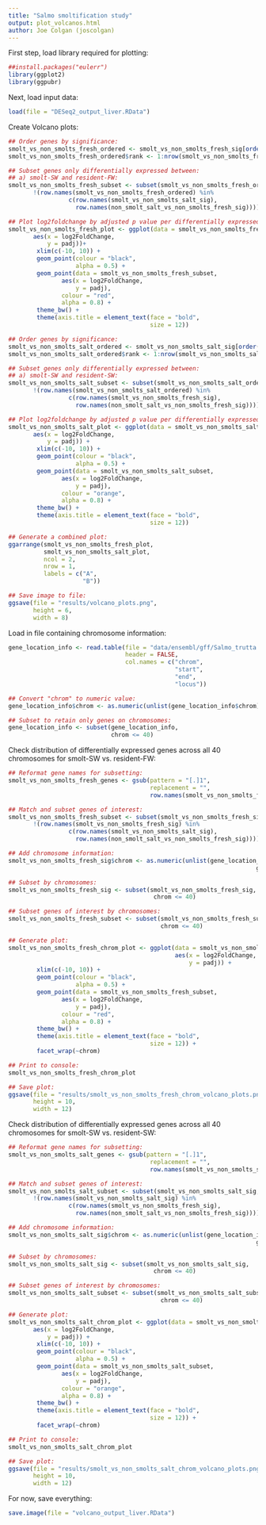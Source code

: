 ```yaml
--- 
title: "Salmo smoltification study"
output: plot_volcanos.html
author: Joe Colgan (joscolgan)
---
```


First step, load library required for plotting:

```r
##install.packages("eulerr")
library(ggplot2)
library(ggpubr)
```

Next, load input data:

```r
load(file = "DESeq2_output_liver.RData")
```

Create Volcano plots:

```r
## Order genes by significance:
smolt_vs_non_smolts_fresh_ordered <- smolt_vs_non_smolts_fresh_sig[order(smolt_vs_non_smolts_fresh_sig$padj), ]
smolt_vs_non_smolts_fresh_ordered$rank <- 1:nrow(smolt_vs_non_smolts_fresh_ordered)

## Subset genes only differentially expressed between:
## a) smolt-SW and resident-FW:
smolt_vs_non_smolts_fresh_subset <- subset(smolt_vs_non_smolts_fresh_ordered,
       !(row.names(smolt_vs_non_smolts_fresh_ordered) %in%
                 c(row.names(smolt_vs_non_smolts_salt_sig),
                   row.names(non_smolt_salt_vs_non_smolts_fresh_sig))))

## Plot log2foldchange by adjusted p value per differentially expressed gene:
smolt_vs_non_smolts_fresh_plot <- ggplot(data = smolt_vs_non_smolts_fresh_sig,
       aes(x = log2FoldChange,
           y = padj))+
        xlim(c(-10, 10)) +
        geom_point(colour = "black",
                   alpha = 0.5) +
        geom_point(data = smolt_vs_non_smolts_fresh_subset,
               aes(x = log2FoldChange,
                   y = padj),
               colour = "red",
               alpha = 0.8) +
        theme_bw() +
        theme(axis.title = element_text(face = "bold",
                                        size = 12))

## Order genes by significance:
smolt_vs_non_smolts_salt_ordered <- smolt_vs_non_smolts_salt_sig[order(smolt_vs_non_smolts_salt_sig$padj), ]
smolt_vs_non_smolts_salt_ordered$rank <- 1:nrow(smolt_vs_non_smolts_salt_ordered)

## Subset genes only differentially expressed between:
## a) smolt-SW and resident-SW:
smolt_vs_non_smolts_salt_subset <- subset(smolt_vs_non_smolts_salt_ordered,
       !(row.names(smolt_vs_non_smolts_salt_ordered) %in%
                 c(row.names(smolt_vs_non_smolts_fresh_sig),
                   row.names(non_smolt_salt_vs_non_smolts_fresh_sig))))

## Plot log2foldchange by adjusted p value per differentially expressed gene:
smolt_vs_non_smolts_salt_plot <- ggplot(data = smolt_vs_non_smolts_salt_sig,
       aes(x = log2FoldChange,
           y = padj)) +
        xlim(c(-10, 10)) +
        geom_point(colour = "black",
                   alpha = 0.5) +
        geom_point(data = smolt_vs_non_smolts_salt_subset,
               aes(x = log2FoldChange,
                   y = padj),
               colour = "orange",
               alpha = 0.8) +
        theme_bw() +
        theme(axis.title = element_text(face = "bold",
                                        size = 12))

## Generate a combined plot:
ggarrange(smolt_vs_non_smolts_fresh_plot,
          smolt_vs_non_smolts_salt_plot,
          ncol = 2,
          nrow = 1,
          labels = c("A",
                     "B"))

## Save image to file:
ggsave(file = "results/volcano_plots.png",
       height = 6,
       width = 8)
```
Load in file containing chromosome information:

```r
gene_location_info <- read.table(file = "data/ensembl/gff/Salmo_trutta.fSalTru1.1.100.genes.bed",
                                 header = FALSE,
                                 col.names = c("chrom",
                                               "start",
                                               "end",
                                               "locus"))

## Convert "chrom" to numeric value:
gene_location_info$chrom <- as.numeric(unlist(gene_location_info$chrom))

## Subset to retain only genes on chromosomes:
gene_location_info <- subset(gene_location_info,
                             chrom <= 40)
```

Check distribution of differentially expressed genes across all 40 chromosomes for smolt-SW vs. resident-FW:

```r
## Reformat gene names for subsetting:
smolt_vs_non_smolts_fresh_genes <- gsub(pattern = "[.]1",
                                        replacement = "",
                                        row.names(smolt_vs_non_smolts_fresh_sig))

## Match and subset genes of interest:
smolt_vs_non_smolts_fresh_subset <- subset(smolt_vs_non_smolts_fresh_sig,
       !(row.names(smolt_vs_non_smolts_fresh_sig) %in%
                 c(row.names(smolt_vs_non_smolts_salt_sig),
                   row.names(non_smolt_salt_vs_non_smolts_fresh_sig))))

## Add chromosome information:
smolt_vs_non_smolts_fresh_sig$chrom <- as.numeric(unlist(gene_location_info[match(smolt_vs_non_smolts_fresh_genes,
                                                                      gene_location_info$locus), ]$chrom))

## Subset by chromosomes:
smolt_vs_non_smolts_fresh_sig <- subset(smolt_vs_non_smolts_fresh_sig,
                                         chrom <= 40)

## Subset genes of interest by chromosomes:
smolt_vs_non_smolts_fresh_subset <- subset(smolt_vs_non_smolts_fresh_subset,
                                           chrom <= 40)

## Generate plot:
smolt_vs_non_smolts_fresh_chrom_plot <- ggplot(data = smolt_vs_non_smolts_fresh_sig,
                                               aes(x = log2FoldChange,
                                                   y = padj)) +
        xlim(c(-10, 10)) +
        geom_point(colour = "black",
                   alpha = 0.5) +
        geom_point(data = smolt_vs_non_smolts_fresh_subset,
               aes(x = log2FoldChange,
                   y = padj),
               colour = "red",
               alpha = 0.8) +
        theme_bw() +
        theme(axis.title = element_text(face = "bold",
                                        size = 12)) +
        facet_wrap(~chrom)

## Print to console:
smolt_vs_non_smolts_fresh_chrom_plot

## Save plot:
ggsave(file = "results/smolt_vs_non_smolts_fresh_chrom_volcano_plots.png",
       height = 10,
       width = 12)
```

Check distribution of differentially expressed genes across all 40 chromosomes for smolt-SW vs. resident-SW:

```r
## Reformat gene names for subsetting:
smolt_vs_non_smolts_salt_genes <- gsub(pattern = "[.]1",
                                        replacement = "",
                                        row.names(smolt_vs_non_smolts_salt_sig))

## Match and subset genes of interest:
smolt_vs_non_smolts_salt_subset <- subset(smolt_vs_non_smolts_salt_sig,
       !(row.names(smolt_vs_non_smolts_salt_sig) %in%
                 c(row.names(smolt_vs_non_smolts_fresh_sig),
                   row.names(non_smolt_salt_vs_non_smolts_fresh_sig))))

## Add chromosome information:
smolt_vs_non_smolts_salt_sig$chrom <- as.numeric(unlist(gene_location_info[match(smolt_vs_non_smolts_salt_genes,
                                                                      gene_location_info$locus), ]$chrom))

## Subset by chromosomes:
smolt_vs_non_smolts_salt_sig <- subset(smolt_vs_non_smolts_salt_sig,
                                         chrom <= 40)

## Subset genes of interest by chromosomes:
smolt_vs_non_smolts_salt_subset <- subset(smolt_vs_non_smolts_salt_subset,
                                           chrom <= 40)

## Generate plot:
smolt_vs_non_smolts_salt_chrom_plot <- ggplot(data = smolt_vs_non_smolts_salt_sig,
       aes(x = log2FoldChange,
           y = padj)) +
        xlim(c(-10, 10)) +
        geom_point(colour = "black",
                   alpha = 0.5) +
        geom_point(data = smolt_vs_non_smolts_salt_subset,
               aes(x = log2FoldChange,
                   y = padj),
               colour = "orange",
               alpha = 0.8) +
        theme_bw() +
        theme(axis.title = element_text(face = "bold",
                                        size = 12)) +
        facet_wrap(~chrom)

## Print to console:
smolt_vs_non_smolts_salt_chrom_plot

## Save plot:
ggsave(file = "results/smolt_vs_non_smolts_salt_chrom_volcano_plots.png",
       height = 10,
       width = 12)
```

For now, save everything:

```r
save.image(file = "volcano_output_liver.RData")
```
